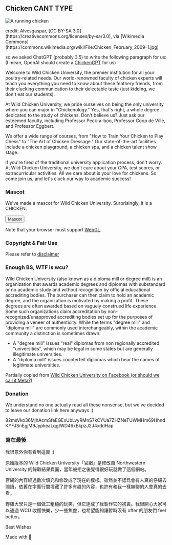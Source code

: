 
## Chicken CANT TYPE

<Image
      src="/images/Chicken_February_2009-1.webp"
      width={562}
      height={800}
      alt="A running chicken"
    />

<div className="text-xs">credit: Alvesgaspar, [CC BY-SA 3.0](https://creativecommons.org/licenses/by-sa/3.0), via [Wikimedia Commons](https://commons.wikimedia.org/wiki/File:Chicken_February_2009-1.jpg)</div>

so we asked ChatGPT (probably 3.5) to write the following paragraph for us:   
(I mean, OpenAI should create a [ChickenGPT](https://cybernews.com/tech/catgpt-chatbot-that-meows-everything/) for us)

Welcome to Wild Chicken University, the premier institution for all your poultry-related needs. Our world-renowned faculty of chicken experts will teach you everything you need to know about these feathery friends, from their clucking communication to their delectable taste (just kidding, we don't eat our students).

At Wild Chicken University, we pride ourselves on being the only university where you can major in "Chickenology." Yes, that's right, a whole degree dedicated to the study of chickens. Don't believe us? Just ask our esteemed faculty, including Professor Peck-a-boo, Professor Coop de Ville, and Professor Eggbert.

We offer a wide range of courses, from "How to Train Your Chicken to Play Chess" to "The Art of Chicken Dressage." Our state-of-the-art facilities include a chicken playground, a chicken spa, and a chicken talent show stage.

If you're tired of the traditional university application process, don't worry. At Wild Chicken University, we don't care about your GPA, test scores, or extracurricular activities. All we care about is your love for chickens. So come join us, and let's cluck our way to academic success!

### Mascot

We've made a mascot for Wild Chicken University. Surprisingly, it is a CHICKEN.

<Button ><a href="https://mascot.wcu.edu.pl" target="_blank">Mascot</a></Button>

Note that your browser must support [WebGL](https://wiki.archlinux.org/title/Firefox/Privacy#1.15).

### Copyright & Fair Use

Please refer to [disclaimer](/pages/disclaimer)

<Separator />

### Enough BS, WTF is wcu?

Wild Chicken University (also known as a diploma mill or degree mill) is an organization that awards academic degrees and diplomas with substandard or no academic study and without recognition by official educational accrediting bodies. The purchaser can then claim to hold an academic degree, and the organization is motivated by making a profit. These degrees are often awarded based on vaguely construed life experience. Some such organizations claim accreditation by non-recognized/unapproved accrediting bodies set up for the purposes of providing a veneer of authenticity. While the terms "degree mill" and "diploma mill" are commonly used interchangeably, within the academic community a distinction is sometimes drawn: 

- A "degree mill" issues "real" diplomas from non regionally accredited "universities", which may be legal in some states but are generally illegitimate universities. 
- A "diploma mill" issues counterfeit diplomas which bear the names of legitimate universities. 

Partially copied from [Wild Chicken University on Facebook (or should we call it Meta?)](https://www.facebook.com/Wild-Chicken-University-170013173058220/about)


### Donation

We understand no one actually read all these nonsense, but we've decided to leave our donation link here anyways :)

82msVko36MjhAcmSfeEGExUbLvyRMnS7kCYUa7ZHZNeTUWMHm69HhndKYFJSnEgjM9JypkeaLqgtWD46xBkpzJ2J4xddHap

### 寫在最後

我很意外你有看到這裏 :) 

原始版本的 Wild Chicken University「官網」是修改自 Northwestern University 的錄取結果頁面，當年被拒之後覺得很好玩就做了這個網站。

官網的內容經過數次填充和修改成了現在的模樣。雖然並不認爲會有人真的仔細去閱讀，依舊在字裏行間埋藏了許多有趣的內容，也許有和我一樣無聊的人會真的去看。

野雞大學只是一個做工粗糙的玩笑，但它達成了我製作它的初衷。我很開心大家可以通過 WCU 收穫快樂，少一些焦慮，也希望能夠讓暫時沒有 offer 的朋友們 feel better。

Best Wishes

Made with 🌽 